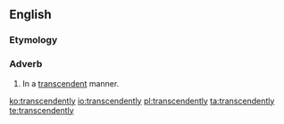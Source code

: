==English==

===Etymology===
{{suffix|en|transcendent|ly}}

===Adverb===
{{en-adv}}

# In a [[transcendent]] manner.

[[ko:transcendently]]
[[io:transcendently]]
[[pl:transcendently]]
[[ta:transcendently]]
[[te:transcendently]]